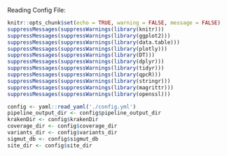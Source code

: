 
Reading Config File: 

```r
knitr::opts_chunk$set(echo = TRUE, warning = FALSE, message = FALSE)
suppressMessages(suppressWarnings(library(knitr)))
suppressMessages(suppressWarnings(library(ggplot2)))
suppressMessages(suppressWarnings(library(data.table)))
suppressMessages(suppressWarnings(library(plotly)))
suppressMessages(suppressWarnings(library(DT)))
suppressMessages(suppressWarnings(library(dplyr)))
suppressMessages(suppressWarnings(library(tidyr)))
suppressMessages(suppressWarnings(library(qpcR)))
suppressMessages(suppressWarnings(library(stringr)))
suppressMessages(suppressWarnings(library(magrittr)))
suppressMessages(suppressWarnings(library(openssl)))

config <- yaml::read_yaml('./config.yml')
pipeline_output_dir <- config$pipeline_output_dir
krakenDir <- config$krakenDir
coverage_dir <- config$coverage_dir
variants_dir <- config$variants_dir
sigmut_db <- config$sigmut_db
site_dir <- config$site_dir

```
